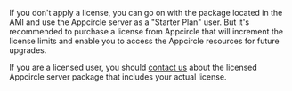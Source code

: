 If you don't apply a license, you can go on with the package located in the AMI and use the Appcircle server as a "Starter Plan" user. But it's recommended to purchase a license from Appcircle that will increment the license limits and enable you to access the Appcircle resources for future upgrades.

If you are a licensed user, you should [contact us](https://appcircle.io/support/) about the licensed Appcircle server package that includes your actual license.